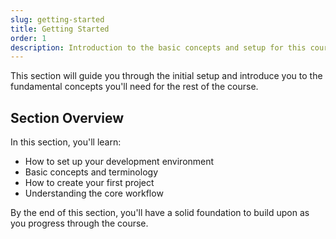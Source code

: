 ```yaml
---
slug: getting-started
title: Getting Started
order: 1
description: Introduction to the basic concepts and setup for this course.
---
```


This section will guide you through the initial setup and introduce you to the fundamental concepts you'll need for the rest of the course.

## Section Overview

In this section, you'll learn:

- How to set up your development environment
- Basic concepts and terminology
- How to create your first project
- Understanding the core workflow

By the end of this section, you'll have a solid foundation to build upon as you progress through the course.
